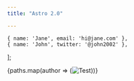 ```yaml
---
title: "Astro 2.0"

---
```



	{ name: 'Jane', email: 'hi@jane.com' },
	{ name: 'John', twitter: '@john2002' },
];




{paths.map(author => (<img src={optimizedBackground.src} alt="Test" width={500} height={500} />))}

<ImageGallery />